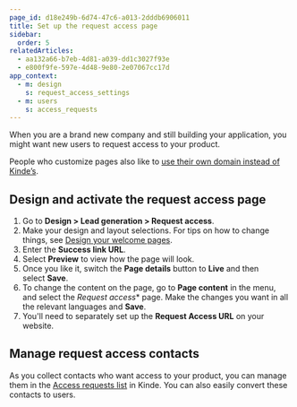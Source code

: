 ```yaml
---
page_id: d18e249b-6d74-47c6-a013-2dddb6906011
title: Set up the request access page
sidebar:
  order: 5
relatedArticles:
  - aa132a66-b7eb-4d81-a039-dd1c3027f93e
  - e800f9fe-597e-4d48-9e80-2e07067cc17d
app_context:
  - m: design
    s: request_access_settings
  - m: users
    s: access_requests
---
```


When you are a brand new company and still building your application, you might want new users to request access to your product.

People who customize pages also like to [use their own domain instead of Kinde’s](/build/domains/pointing-your-domain/).

## **Design and activate the request access page**

1. Go to **Design > Lead generation > Request access**.
2. Make your design and layout selections. For tips on how to change things, see [Design your welcome pages](/design/pages/design-your-welcome-pages/).
3. Enter the **Success link URL**.
4. Select **Preview** to view how the page will look.
5. Once you like it, switch the **Page details** button to **Live** and then select **Save**.
6. To change the content on the page, go to **Page content** in the menu, and select the *Request access** page. Make the changes you want in all the relevant languages and **Save**.
5. You'll need to separately set up the **Request Access URL** on your website.

## Manage request access contacts

As you collect contacts who want access to your product, you can manage them in the [Access requests list](/build/set-up-options/manage-access-requests/) in Kinde. You can also easily convert these contacts to users.
